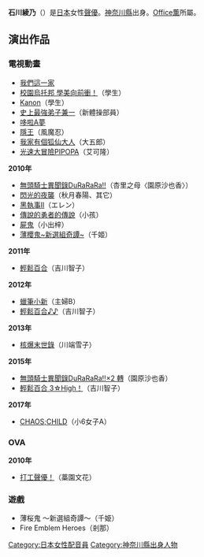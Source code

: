{{Japanese|japanese=石川 綾乃|kana=いしかわ あやの|romaji=Ishikawa Ayano}}
'''石川綾乃'''（{{bd||11月17日|catIdx=Ishikawa Ayano}}）是[[日本|日本]]女性[[聲優|聲優]]。[[神奈川縣|神奈川縣]]出身。[[Office薫|Office薫]]所屬。

==演出作品==
===電視動畫===
* [[我們這一家|我們這一家]]
* [[校園烏托邦_學美向前衝！|校園烏托邦 學美向前衝！]]（學生）
* [[Kanon|Kanon]]（學生）
* [[史上最強弟子兼一|史上最強弟子兼一]]（新體操部員）
* [[哆啦A夢|哆啦A夢]]
* [[隱王|隱王]]（風魔忍）
* [[我家有個狐仙大人|我家有個狐仙大人]]（大五郎）
* [[光速大冒險PIPOPA|光速大冒險PIPOPA]]（艾可隆）
'''2010年'''
* [[無頭騎士異聞錄DuRaRaRa!!|無頭騎士異聞錄DuRaRaRa!!]]（杏里之母〈園原沙也香〉）
* [[閃光的夜襲|閃光的夜襲]]（秋月春陽、其它）
* [[黑執事|黑執事II]]（エレン）
* [[傳說的勇者的傳說|傳說的勇者的傳說]]（小孩）
* [[屍鬼|屍鬼]]（小出梓）
* [[薄櫻鬼|薄櫻鬼~新選組奇譚~]]（千姬）
'''2011年'''
* [[輕鬆百合|輕鬆百合]]（吉川智子）
'''2012年'''
* [[蠟筆小新|蠟筆小新]]（主婦B）
* [[輕鬆百合|輕鬆百合♪♪]]（吉川智子）
'''2013年'''
* [[核爆末世錄|核爆末世錄]]（川端雪子）
'''2015年'''
* [[無頭騎士異聞錄DuRaRaRa!!|無頭騎士異聞錄DuRaRaRa!!×2 轉]]（園原沙也香）
* [[輕鬆百合|輕鬆百合 3☆High！]]（吉川智子）
'''2017年'''
* [[CHAOS;CHILD|CHAOS;CHILD]]（小6女子A）

===OVA===
'''2010年'''
* [[打工聲優！|打工聲優！]]（藁園文花）

===遊戲===
*薄桜鬼 〜新選組奇譚〜（千姫）
*Fire Emblem Heroes（剎那）
{{DEFAULTSORT:Ishikawa Ayano}}
[[Category:日本女性配音員|Category:日本女性配音員]]
[[Category:神奈川縣出身人物|Category:神奈川縣出身人物]]